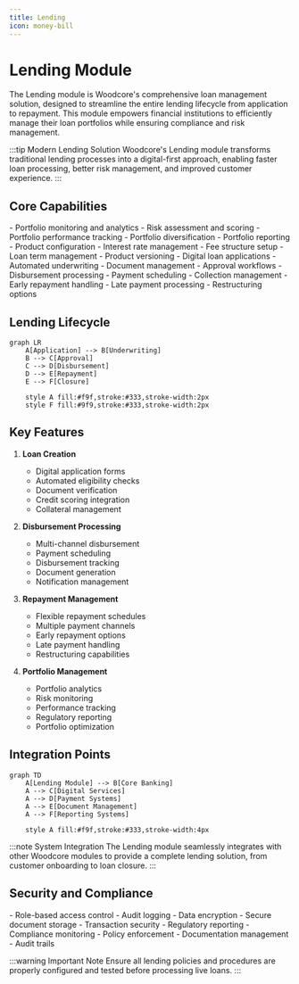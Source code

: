 ```yaml
---
title: Lending
icon: money-bill
---
```


# Lending Module

The Lending module is Woodcore's comprehensive loan management solution, designed to streamline the entire lending lifecycle from application to repayment. This module empowers financial institutions to efficiently manage their loan portfolios while ensuring compliance and risk management.

:::tip Modern Lending Solution
Woodcore's Lending module transforms traditional lending processes into a digital-first approach, enabling faster loan processing, better risk management, and improved customer experience.
:::

## Core Capabilities

<Accordion>
<AccordionItem title="Loan Portfolio Management">
- Portfolio monitoring and analytics
- Risk assessment and scoring
- Portfolio performance tracking
- Portfolio diversification
- Portfolio reporting
</AccordionItem>

<AccordionItem title="Loan Product Management">
- Product configuration
- Interest rate management
- Fee structure setup
- Loan term management
- Product versioning
</AccordionItem>

<AccordionItem title="Loan Processing">
- Digital loan applications
- Automated underwriting
- Document management
- Approval workflows
- Disbursement processing
</AccordionItem>

<AccordionItem title="Repayment Management">
- Payment scheduling
- Collection management
- Early repayment handling
- Late payment processing
- Restructuring options
</AccordionItem>
</Accordion>

## Lending Lifecycle

```mermaid
graph LR
    A[Application] --> B[Underwriting]
    B --> C[Approval]
    C --> D[Disbursement]
    D --> E[Repayment]
    E --> F[Closure]
    
    style A fill:#f9f,stroke:#333,stroke-width:2px
    style F fill:#9f9,stroke:#333,stroke-width:2px
```

## Key Features

1. **Loan Creation**
   - Digital application forms
   - Automated eligibility checks
   - Document verification
   - Credit scoring integration
   - Collateral management

2. **Disbursement Processing**
   - Multi-channel disbursement
   - Payment scheduling
   - Disbursement tracking
   - Document generation
   - Notification management

3. **Repayment Management**
   - Flexible repayment schedules
   - Multiple payment channels
   - Early repayment options
   - Late payment handling
   - Restructuring capabilities

4. **Portfolio Management**
   - Portfolio analytics
   - Risk monitoring
   - Performance tracking
   - Regulatory reporting
   - Portfolio optimization

## Integration Points

```mermaid
graph TD
    A[Lending Module] --> B[Core Banking]
    A --> C[Digital Services]
    A --> D[Payment Systems]
    A --> E[Document Management]
    A --> F[Reporting Systems]
    
    style A fill:#f9f,stroke:#333,stroke-width:4px
```

:::note System Integration
The Lending module seamlessly integrates with other Woodcore modules to provide a complete lending solution, from customer onboarding to loan closure.
:::

## Security and Compliance

<Accordion>
<AccordionItem title="Security Features">
- Role-based access control
- Audit logging
- Data encryption
- Secure document storage
- Transaction security
</AccordionItem>

<AccordionItem title="Compliance Features">
- Regulatory reporting
- Compliance monitoring
- Policy enforcement
- Documentation management
- Audit trails
</AccordionItem>
</Accordion>

:::warning Important Note
Ensure all lending policies and procedures are properly configured and tested before processing live loans.
:::
